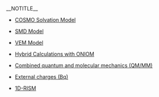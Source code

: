 __NOTITLE__
*[[COSMO Solvation Model|COSMO Solvation Model]]

*[[SMD Model|SMD Model]]

*[[VEM Model|VEM Model]]

*[[ONIOM|Hybrid Calculations with ONIOM]]

*[[QMMM|Combined quantum and molecular mechanics (QM/MM)]]

*[[Bq|External charges (Bq)]]

*[[1D-RISM|1D-RISM ]]
